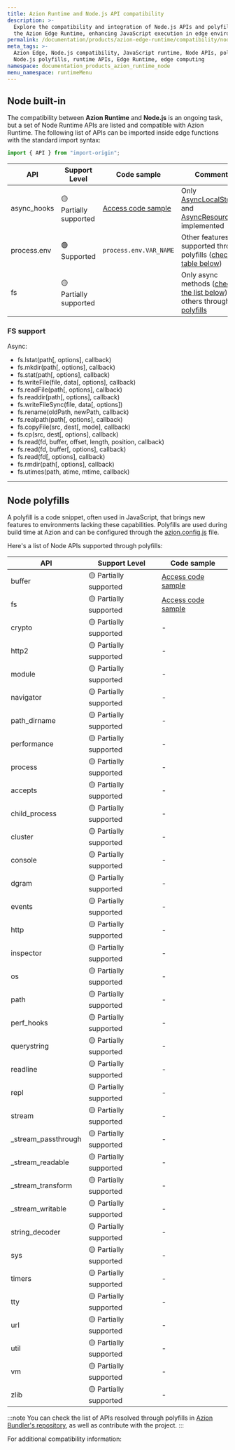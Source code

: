 ```yaml
---
title: Azion Runtime and Node.js API compatibility
description: >-
  Explore the compatibility and integration of Node.js APIs and polyfills with
  the Azion Edge Runtime, enhancing JavaScript execution in edge environments.
permalink: /documentation/products/azion-edge-runtime/compatibility/node/
meta_tags: >-
  Azion Edge, Node.js compatibility, JavaScript runtime, Node APIs, polyfills,
  Node.js polyfills, runtime APIs, Edge Runtime, edge computing
namespace: documentation_products_azion_runtime_node
menu_namespace: runtimeMenu
---
```



## Node built-in

The compatibility between **Azion Runtime** and **Node.js** is an ongoing task, but a set of Node Runtime APIs are listed and compatible with Azion Runtime. The following list of APIs can be imported inside edge functions with the standard import syntax:

```js
import { API } from "import-origin";
```

| API | Support Level | Code sample  | Comments |
|---------|---------------|----------|-------------|
| async_hooks | 🟡 Partially supported | [Access code sample](https://github.com/aziontech/azion-samples/tree/dev/samples/node-async-hooks) | Only [AsyncLocalStorage](https://nodejs.org/api/async_context.html#class-asynclocalstorage) and [AsyncResource](https://nodejs.org/api/async_hooks.html#class-asyncresource) are implemented |
| process.env | 🟢 Supported | `process.env.VAR_NAME`| Other features supported through polyfills ([check table below](#node-polyfills)) |
| fs | 🟡 Partially supported| | Only async methods ([check the list below](#fs-support)), others through [polyfills](#node-polyfills) |

### FS support 

 Async:
 - fs.lstat(path[, options], callback) 
 - fs.mkdir(path[, options], callback) 
 - fs.stat(path[, options], callback) 
 - fs.writeFile(file, data[, options], callback) 
 - fs.readFile(path[, options], callback) 
 - fs.readdir(path[, options], callback) 
 - fs.writeFileSync(file, data[, options]) 
 - fs.rename(oldPath, newPath, callback) 
 - fs.realpath(path[, options], callback) 
 - fs.copyFile(src, dest[, mode], callback) 
 - fs.cp(src, dest[, options], callback) 
 - fs.read(fd, buffer, offset, length, position, callback) 
 - fs.read(fd, buffer[, options], callback) 
 - fs.read(fd[, options], callback) 
 - fs.rmdir(path[, options], callback) 
 - fs.utimes(path, atime, mtime, callback) 

---

## Node polyfills

A polyfill is a code snippet, often used in JavaScript, that brings new features to environments lacking these capabilities. Polyfills are used during build time at Azion and can be configured through the [azion.config.js](/en/documentation/devtools/cli/configs/azion-config-js/) file.

Here's a list of Node APIs supported through polyfills:

| API | Support Level | Code sample |
|---------|---------------|-------------|
| buffer | 🟡 Partially supported | [Access code sample](https://github.com/aziontech/azion-samples/tree/dev/samples/polyfills/buffer) |
| fs | 🟡 Partially supported | [Access code sample](https://github.com/aziontech/azion-samples/tree/dev/samples/polyfills/fs) | 
| crypto | 🟡 Partially supported | - | 
| http2 | 🟡 Partially supported | - | 
| module | 🟡 Partially supported | - | 
| navigator | 🟡 Partially supported | - | 
| path_dirname | 🟡 Partially supported | - | 
| performance | 🟡 Partially supported | - | 
| process | 🟡 Partially supported | - |
| accepts | 🟡 Partially supported | - |
| child_process | 🟡 Partially supported | - |
| cluster | 🟡 Partially supported | - |
| console | 🟡 Partially supported | - |
| dgram | 🟡 Partially supported | - |
| events | 🟡 Partially supported | - |
| http | 🟡 Partially supported | - |
| inspector | 🟡 Partially supported | - |
| os | 🟡 Partially supported | - |
| path | 🟡 Partially supported | - |
| perf_hooks | 🟡 Partially supported | - |
| querystring | 🟡 Partially supported | - |
| readline | 🟡 Partially supported | - |
| repl | 🟡 Partially supported | - |
| stream | 🟡 Partially supported | - |
| _stream_passthrough | 🟡 Partially supported | - |
| _stream_readable | 🟡 Partially supported | - |
| _stream_transform | 🟡 Partially supported | - |
| _stream_writable | 🟡 Partially supported | - |
| string_decoder | 🟡 Partially supported | - |
| sys | 🟡 Partially supported | - |
| timers | 🟡 Partially supported | - |
| tty | 🟡 Partially supported | - |
| url | 🟡 Partially supported | - |
| util | 🟡 Partially supported | - |
| vm | 🟡 Partially supported | - |
| zlib | 🟡 Partially supported | - |

:::note 
You can check the list of APIs resolved through polyfills in [Azion Bundler's repository](https://github.com/aziontech/bundler/blob/main/lib/build/bundlers/polyfills/polyfills-manager.js), as well as contribute with the project.
:::

For additional compatibility information:
<LinkButton link="/en/documentation/products/edge-application/edge-functions/runtime-apis/javascript/" label="go to supported Web APIs" severity="secondary" target="_blank" />
<LinkButton link="/en/documentation/products/devtools/azion-edge-runtime/frameworks-compatibility/" label="go to supported Web Frameworks" severity="secondary" target="_blank" />
